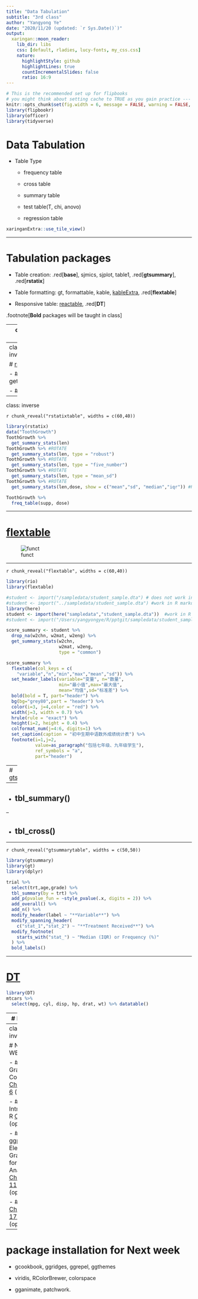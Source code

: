```yaml
---
title: "Data Tabulation"
subtitle: "3rd class"
author: "Yangyong Ye"
date: "2020/11/20 (updated: `r Sys.Date()`)"
output:
  xaringan::moon_reader:
    lib_dir: libs
    css: [default, rladies, lucy-fonts, my_css.css]
    nature:
      highlightStyle: github
      highlightLines: true
      countIncrementalSlides: false
      ratio: 16:9
---
```



```r

# This is the recommended set up for flipbooks
# you might think about setting cache to TRUE as you gain practice --- building flipbooks from scratch can be time consuming
knitr::opts_chunk$set(fig.width = 6, message = FALSE, warning = FALSE, comment = "", cache = F)
library(flipbookr)
library(officer)
library(tidyverse)
```



# Data Tabulation

- Table Type

  - frequency table

  - cross table
  
  - summary table
  
  - test table(T, chi, anovo)
  
  - regression table


```r
xaringanExtra::use_tile_view()
```


---

# Tabulation packages

- Table creation: .red[**base**], sjmics, sjplot, table1, .red[**gtsummary**], .red[**rstatix**]

- Table formatting: gt, formattable, kable, [kableExtra](https://cran.r-project.org/web/packages/kableExtra/vignettes/awesome_table_in_html.html#Overview), .red[**flextable**]

- Responsive table: [reactable](https://glin.github.io/reactable/index.html), .red[**DT**]

.footnote[**Bold** packages will be taught in class]


---
class: reverse
# base package

`r chunk_reveal("basetable")`

```r

head(mtcars)
table(mtcars$cyl)
table(mtcars$cyl,mtcars$vs)
summary(mtcars$mpg)
```


---
class: middle, inverse

# [rstatix](https://rpkgs.datanovia.com/rstatix/index.html)

- ## get_summary_stats()

- ## freq_table()

---
class: inverse

`r chunk_reveal("rstatixtable", widths = c(60,40))`

```r

library(rstatix)
data("ToothGrowth")
ToothGrowth %>% 
  get_summary_stats(len) 
ToothGrowth %>% #ROTATE
  get_summary_stats(len, type = "robust")
ToothGrowth %>% #ROTATE
  get_summary_stats(len, type = "five_number") 
ToothGrowth %>% #ROTATE
  get_summary_stats(len, type = "mean_sd") 
ToothGrowth %>% #ROTATE
  get_summary_stats(len,dose, show = c("mean","sd", "median","iqr")) #ROTATE

ToothGrowth %>% 
  freq_table(supp, dose)
```

---

# [flextable](https://davidgohel.github.io/flextable/)


![funct](flextable_functions.png)


---

`r chunk_reveal("flextable", widths = c(60,40))`

```r

library(rio)
library(flextable)

#student <- import("/sampledata/student_sample.dta") # does not work in R and R markdown
#student <- import("../sampledata/student_sample.dta") #work in R markdown not in R file
library(here)
student <- import(here("sampledata","student_sample.dta"))  #work in R and R markdown file
#student <- import("/Users/yangyongye/R/pptgit/sampledata/student_sample.dta") # work in both R and R markdown file

score_summary <- student %>% 
  drop_na(w2chn, w2mat, w2eng) %>%
  get_summary_stats(w2chn,
                    w2mat, w2eng, 
                    type = "common")

score_summary %>%
  flextable(col_keys = c(
    "variable","n","min","max","mean","sd")) %>%
  set_header_labels(variable="变量", n="数量",
                    min="最小值",max="最大值",
                    mean="均值",sd="标准差") %>% 
  bold(bold = T, part="header") %>%
  bg(bg="grey80",part = "header") %>%
  color(i=3, j=4,color = "red") %>% 
  width(j=3, width = 0.7) %>% 
  hrule(rule = "exact") %>%
  height(i=2, height = 0.4) %>%
  colformat_num(j=4:6, digits=1) %>% 
  set_caption(caption = "初中生期中语数外成绩统计表") %>% 
  footnote(i=1,j=2,
           value=as_paragraph("包括七年级、九年级学生"),
           ref_symbols = "a",
           part="header")
```





---
# [gtsummary](http://www.danieldsjoberg.com/gtsummary/articles/tbl_summary.html)

--

- ## tbl_summary()

--

- ## tbl_cross()

---

`r chunk_reveal("gtsummarytable", widths = c(50,50))`

```r
library(gtsummary)
library(gt)
library(dplyr)

trial %>% 
  select(trt,age,grade) %>% 
  tbl_summary(by = trt) %>%
  add_p(pvalue_fun = ~style_pvalue(.x, digits = 2)) %>%
  add_overall() %>%
  add_n() %>%
  modify_header(label ~ "**Variable**") %>%
  modify_spanning_header(
    c("stat_1","stat_2") ~ "**Treatment Received**") %>%
  modify_footnote(
    starts_with("stat_") ~ "Median (IQR) or Frequency (%)"
  ) %>%
  bold_labels()
```


---

# [DT](https://rstudio.github.io/DT/)

```r
library(DT)
mtcars %>% 
  select(mpg, cyl, disp, hp, drat, wt) %>% datatable()
```

---
# Practice 

- 做一个频数表，性别，户口，家庭经济条件

- 做一个交叉表，恋爱与否与家庭经济条件

- 做一个统计表，身高，体重

---
class: inverse

# NEXT WEEK

- ## R Graphics Cookbook, [Chapter 2-6](https://r-graphics.org) (required)

- ## An Introduction R [Chapter 4](https://intro2r.com/graphics-base-r.html) (optional)

- ## ggplot2:  Elegant Graphics for Data Analysis [Chapter 1-11](https://ggplot2-book.org/) (optional)

- ## R4DS [Chapter 17-21](https://r4ds.had.co.nz/program-intro.html) (optional)

---
# package installation for Next week

- gcookbook, ggridges, ggrepel, ggthemes

- viridis, RColorBrewer, colorspace

- gganimate, patchwork.
